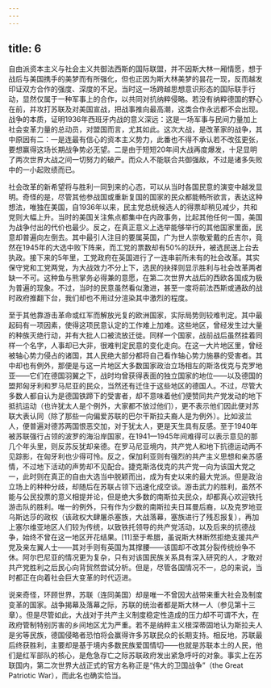 ```yaml
---
---
---
```

title: 6
---




自由派资本主义与社会主义共御法西斯的国际联盟，并不因斯大林一厢情愿，想于战后与美国携手的美梦而有所强化，但也正因为斯大林美梦的昙花一现，反而越发印证双方合作的强度、深度的不足。当时这一场跨越思想意识形态的国际联手行动，显然仅属于一种军事上的合作，以共同对抗纳粹侵略。若没有纳粹德国的野心在前，并攻打苏联及对美国宣战，把战事推向最高潮，这类合作永远都不会出现。战争的本质，证明1936年西班牙内战的意义深远：这是一场军事与民间力量加上社会变革力量的总动员，对盟国而言，尤其如此。这次大战，是改革家的战争，其中原因有二：一是连最有信心的资本主义势力，此番也不得不承认若不改弦更张，要想赢得这场长期战争势必无望。二是由于短短20年间大战再度爆发，十足显明了两次世界大战之间一切努力的破产。而众人不能联合共御强敌，不过是诸多失败中的一小起败绩而已。

社会改革的新希望将与胜利一同到来的心态，可以从当时各国民意的演变中越发显明。奇怪的是，尽管其他参战国或重新复国的国家的民众都能畅所欲言，表达这种想法，唯独在美国，自1936年以来，民主党总统候选人的得票却稍见减少，共和党则大幅上升。当时的美国关注焦点都集中在内政事务，比起其他任何一国，美国为战争付出的代价也最少。反之，在真正意义上选举能够举行的其他国家里面，民意却普遍向左倒去。其中最引人注目的要属英国，广为世人崇敬爱戴的丘吉尔，竟然在1945年的大选中败下阵来，而工党的票数却有50%的跃升，被选民送上台去执政。接下来的5年里，工党政府在英国进行了一连串前所未有的社会改革。其实保守党和工党两党，为大战效力不分上下，选民的抉择则显示胜利与社会改革两者缺一不可。这种鱼与熊掌务必得兼的意愿，在第二次世界大战后的西欧各国成为极为普遍的现象。不过，当时的民意虽然看似激进，甚至一度将前法西斯或通敌的战时政府推翻下台，我们却也不用过分渲染其中激烈的程度。

至于其他靠游击革命或红军而解放光复的欧洲国家，实际局势则较难判定。其中最起码有一项因素，使得这项民意认定的工作难上加难。这些地区，曾经发生过大量的种族灭绝行动，并有大批人口被流放迁徙。同样一个国家，战前战后虽然挂着同样一个名字，人事却已大非，很难判定民意的变化走向。在这一大片地区里，曾经被轴心势力侵占的诸国，其人民绝大部分都将自己看作轴心势力施暴的受害者。其中却也有例外，那便是与这一片地区大多数国家政治立场相左的斯洛伐克与克罗地亚——它们在德国羽翼之下，战时均曾获得表面的独立国家的地位——以及德国的盟邦匈牙利和罗马尼亚的民众，当然还有迁住于这些地区的德国人。不过，尽管大多数人都自认为是德国铁蹄下的受害者，却不意味着他们便赞同共产党发动的地下抵抗运动（也许犹太人是个例外，大家都不放过他们），更不表示他们因此便对苏联大表认同（除了那些一向偏爱苏联的巴尔干斯拉夫裔人是为例外）。比如波兰人，便普遍对德苏两国恨恶交加，对于犹太人，更是天生具有反感。至于1940年被苏联强行占领的波罗的海沿岸国家，在1941—1945年间难得可以表示意见的那几个年头里，则反苏反犹却亲德。在罗马尼亚境内，共产党人和地下抗德运动两不见踪影，在匈牙利也少得可怜。反之，保加利亚则有强烈的共产主义思想和亲苏感情，不过地下活动的声势却不见配合。捷克斯洛伐克的共产党一向为该国大党之一，此时则在真正的自由大选当中脱颖而出，成为有史以来的最大党派。但是政治立场上的种种分歧，却随后在苏联占领下迅速化成空谈。游击武力的胜利，虽然不能与公民投票的意义相提并论，但是绝大多数的南斯拉夫民众，却都真心欢迎铁托游击队的胜利。唯一的例外，只有作为少数的南斯拉夫日耳曼后裔，以及克罗地亚乌斯达莎的政权（该政权大肆屠杀塞族，大战落幕，塞族进行了残忍报复），再加上塞尔维亚地区人们较为传统，以致铁托领导的共产党活动，以及后来的抗德战争，始终不曾在这一地区开花结果。[11]至于希腊，虽说斯大林断然拒绝支援共产党及亲左翼人士——其对手则有英国为其撑腰——该国却不改其分裂传统纷争不休。阿尔巴尼亚的情况更为复杂，只有对该国民族关系具有深入研究的人，才敢对共产党胜利之后民心向背贸然尝试分析。但是，尽管各国情况不一，总的来说，当时都正在向着社会巨大变革的时代迈进。

说来奇怪，环顾世界，苏联（连同美国）却是唯一不曾因大战带来重大社会及制度变革的国家。战争揭幕及落幕之际，苏联的统治者都是斯大林一人（参见第十三章）。但是尽管如此，大战对于共产主义制度稳定性造成的压力却不可谓不大，在政府管制特别厉害的乡间地区尤为严重。若不是纳粹主义根深蒂固地认为斯拉夫人是劣等民族，德国侵略者恐怕将会赢得许多苏联民众的长期支持。相反地，苏联最后终获胜利，主要却是基于境内多数民族爱国情切——也就是苏联本土的人民，他们是红军部队的核心，是危急存亡之际苏联政府发出紧急呼吁的对象。事实上在苏联国内，第二次世界大战正式的官方名称正是“伟大的卫国战争”（the Great Patriotic War），而此名也确实恰当。